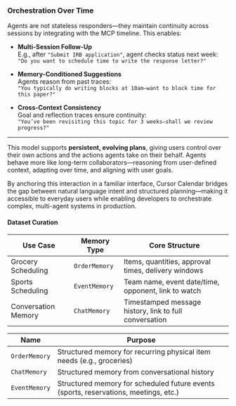 
###  **Orchestration Over Time**

Agents are not stateless responders—they maintain continuity across sessions by integrating with the MCP timeline. This enables:

- **Multi-Session Follow-Up**  
    E.g., after `"Submit IRB application"`, agent checks status next week:  
    `"Do you want to schedule time to write the response letter?"`
    
- **Memory-Conditioned Suggestions**  
    Agents reason from past traces:  
    `"You typically do writing blocks at 10am—want to block time for this paper?"`
    
- **Cross-Context Consistency**  
    Goal and reflection traces ensure continuity:  
    `"You’ve been revisiting this topic for 3 weeks—shall we review progress?"`
    
---

This model supports **persistent, evolving plans**, giving users control over their own actions and the actions agents take on their behalf. Agents behave more like long-term collaborators—reasoning from user-defined context, adapting over time, and aligning with user goals.

By anchoring this interaction in a familiar interface, Cursor Calendar bridges the gap between natural language intent and structured planning—making it accessible to everyday users while enabling developers to orchestrate complex, multi-agent systems in production.

#### Dataset Curation 

| Use Case            | Memory Type   | Core Structure                                         |
| ------------------- | ------------- | ------------------------------------------------------ |
| Grocery Scheduling  | `OrderMemory` | Items, quantities, approval times, delivery windows    |
| Sports Scheduling   | `EventMemory` | Team name, event date/time, opponent, link to watch    |
| Conversation Memory | `ChatMemory`  | Timestamped message history, link to full conversation |

| Name          | Purpose                                                                              |
| ------------- | ------------------------------------------------------------------------------------ |
| `OrderMemory` | Structured memory for recurring physical item needs (e.g., groceries)                |
| `ChatMemory`  | Structured memory from conversational history                                        |
| `EventMemory` | Structured memory for scheduled future events (sports, reservations, meetings, etc.) |

